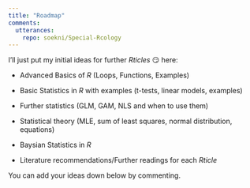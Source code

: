 ```yaml
---
title: "Roadmap"
comments: 
  utterances: 
    repo: soekni/Special-Rcology
---
```


I'll just put my initial ideas for further *Rticles* 😏 here:

-   Advanced Basics of $R$ (Loops, Functions, Examples)

-   Basic Statistics in $R$ with examples (t-tests, linear models, examples)

-   Further statistics (GLM, GAM, NLS and when to use them)

-   Statistical theory (MLE, sum of least squares, normal distribution, equations)

-   Baysian Statistics in $R$

-   Literature recommendations/Further readings for each *Rticle*

You can add your ideas down below by commenting.

